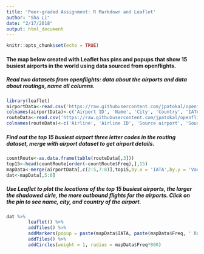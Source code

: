 ```yaml
---
title: 'Peer-graded Assignment: R Markdown and Leaflet'
author: "Sha Li"
date: "2/17/2018"
output: html_document
---
```


```r
knitr::opts_chunk$set(echo = TRUE)
```

#### The map below created with Leaflet has pins and popups that show 15 busiest airports in the world using data sourced from openflights.

##### Read two datasets from openflights: data about the airports and data about routings, name all columns.

```r
library(leaflet)
airportData<-read.csv('https://raw.githubusercontent.com/jpatokal/openflights/master/data/airports.dat', header = FALSE, encoding = 'UTF-8')
colnames(airportData)<-c('Airport ID', 'Name', 'City', 'Country', 'IATA', 'ICAO', 'Latitude', 'Longitude', 'Altitude', 'Timezone', 'DST', 'Tz database time zone', 'Type','Source')
routeData<-read.csv('https://raw.githubusercontent.com/jpatokal/openflights/master/data/routes.dat',header = FALSE)
colnames(routeData)<-c('Airline', 'Airline ID', 'Source airport', 'Source airport ID', 'Destination airport', 'Destination airport ID', 'Codeshare', 'Stops', 'Equipment')
```

##### Find out the top 15 busiest airport three letter codes in the routing dataset, merge with airport dataset to get airport details.

```r
countRoute<-as.data.frame(table(routeData[,3]))
top15<-head(countRoute[order(-countRoute$Freq),],15)
mapData<-merge(airportData[,c(2:5,7:8)],top15,by.x = 'IATA',by.y = 'Var1')
dat<-mapData[,5:6]
```

##### Use Leaflet to plot the locations of the top 15 busiest airports, the larger the shadowed cirle, the more outbound flights for the airports. Click on the pin to see name, city, and country of the airport.

```r
dat %>% 
        leaflet() %>%
        addTiles() %>%
        addMarkers(popup = paste(mapData$IATA, paste(mapData$Freq, ' Routes', sep = ''), mapData$Name, mapData$City, mapData$Country, sep = '<br/>')) %>%
        addTiles() %>%
        addCircles(weight = 1, radius = mapData$Freq*800)
```
